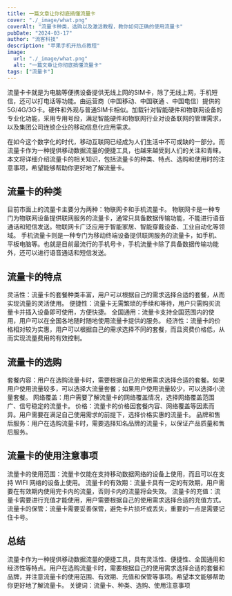 ```yaml
---
title: 一篇文章让你彻底搞懂流量卡
cover: "./_image/what.png"
coverAlt: "流量卡种类，选购以及激活教程，教你如何正确的使用流量卡"
pubDate: "2024-03-17"
author: "流客科技"
description: "苹果手机开热点教程"
image:
  url: "./_image/what.png"
  alt: "一篇文章让你彻底搞懂流量卡"
tags: ["流量卡"]
---
```


流量卡卡就是为电脑等便携设备提供无线上网的SIM卡，除了无线上网，手机短信，还可以打电话等功能。由运营商（中国移动、中国联通 、中国电信）提供的5G/4G/3G卡。硬件和外观与普通SIM卡相似。加载针对智能硬件和物联网设备的专业化功能，采用专用号段，满足智能硬件和物联网行业对设备联网的管理需求，以及集团公司连锁企业的移动信息化应用需求。


在如今这个数字化的时代，移动互联网已经成为人们生活中不可或缺的一部分。而流量卡作为一种提供移动数据流量的便捷工具，也越来越受到人们的关注和青睐。
本文将详细介绍流量卡的相关知识，包括流量卡的种类、特点、选购和使用时的注意事项，希望能够帮助你更好地了解流量卡。

## 流量卡的种类

目前市面上的流量卡主要分为两种：物联网卡和手机流量卡。
物联网卡是一种专门为物联网设备提供联网服务的流量卡，通常只具备数据传输功能，不能进行语音通话和短信发送。物联网卡广泛应用于智能家居、智能穿戴设备、工业自动化等领域。
手机流量卡则是一种专门为移动终端设备提供联网服务的流量卡，如手机、平板电脑等。也就是目前最流行的手机号卡，手机流量卡除了具备数据传输功能外，还可以进行语音通话和短信发送。

## 流量卡的特点

灵活性：流量卡的套餐种类丰富，用户可以根据自己的需求选择合适的套餐，从而实现流量的灵活使用。
便捷性：流量卡无需繁琐的手续和等待，用户只需购买流量卡并插入设备即可使用，方便快捷。
全国通用：流量卡支持全国范围内的使用，用户可以在全国各地随时随地使用流量卡提供的服务。
经济性：流量卡的价格相对较为实惠，用户可以根据自己的需求选择不同的套餐，而且资费价格低，从而实现流量费用的有效控制。

## 流量卡的选购

套餐内容：用户在选购流量卡时，需要根据自己的使用需求选择合适的套餐。如果用户使用流量较多，可以选择大流量套餐；如果用户使用流量较少，可以选择小流量套餐。
网络覆盖：用户需要了解流量卡的网络覆盖情况，选择网络覆盖范围广、信号稳定的流量卡。
价格：流量卡的价格因套餐内容、网络覆盖等因素而异。用户需要在满足自己使用需求的前提下，选择价格实惠的流量卡。
品牌和售后服务：用户在选购流量卡时，需要选择知名品牌的流量卡，以保证产品质量和售后服务。

## 流量卡的使用注意事项

流量卡的使用范围：流量卡仅能在支持移动数据网络的设备上使用，而且可以在支持 WIFI 网络的设备上使用。
流量卡的有效期：流量卡具有一定的有效期，用户需要在有效期内使用完卡内的流量，否则卡内的流量将会失效。
流量卡的充值：流量卡需要进行充值才能使用，用户需要根据自己的使用需求选择合适的充值方式。
流量卡的保管：流量卡需要妥善保管，避免卡片损坏或丢失，重要的一点是需要记住卡号。

## 总结

流量卡作为一种提供移动数据流量的便捷工具，具有灵活性、便捷性、全国通用和经济性等特点。用户在选购流量卡时，需要根据自己的使用需求选择合适的套餐和品牌，并注意流量卡的使用范围、有效期、充值和保管等事项。希望本文能够帮助你更好地了解流量卡。
关键词：流量卡、种类、选购、使用注意事项
